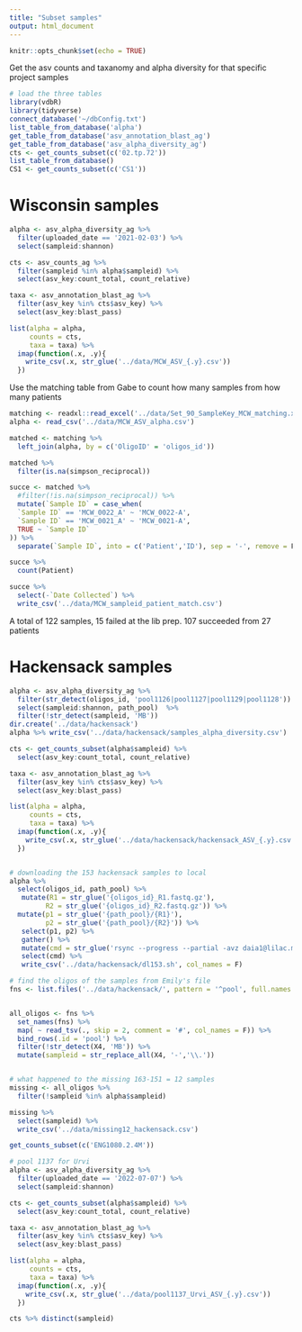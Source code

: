 ```yaml
---
title: "Subset samples"
output: html_document
---
```


```r
knitr::opts_chunk$set(echo = TRUE)
```

Get the asv counts and taxanomy and alpha diversity for that specific project samples

```r
# load the three tables
library(vdbR)
library(tidyverse)
connect_database('~/dbConfig.txt')
list_table_from_database('alpha')
get_table_from_database('asv_annotation_blast_ag')
get_table_from_database('asv_alpha_diversity_ag')
cts <- get_counts_subset(c('02.tp.72'))
list_table_from_database()
CS1 <- get_counts_subset(c('CS1'))
```

# Wisconsin samples 

```r
alpha <- asv_alpha_diversity_ag %>% 
  filter(uploaded_date == '2021-02-03') %>% 
  select(sampleid:shannon)

cts <- asv_counts_ag %>% 
  filter(sampleid %in% alpha$sampleid) %>% 
  select(asv_key:count_total, count_relative)

taxa <- asv_annotation_blast_ag %>% 
  filter(asv_key %in% cts$asv_key) %>% 
  select(asv_key:blast_pass)

list(alpha = alpha,
     counts = cts,
     taxa = taxa) %>% 
  imap(function(.x, .y){
    write_csv(.x, str_glue('../data/MCW_ASV_{.y}.csv'))
  })
```

Use the matching table from Gabe to count how many samples from how many patients 

```r
matching <- readxl::read_excel('../data/Set_90_SampleKey_MCW_matching.xlsx')
alpha <- read_csv('../data/MCW_ASV_alpha.csv')

matched <- matching %>% 
  left_join(alpha, by = c('OligoID' = 'oligos_id'))

matched %>% 
  filter(is.na(simpson_reciprocal))

succe <- matched %>% 
  #filter(!is.na(simpson_reciprocal)) %>% 
  mutate(`Sample ID` = case_when(
  `Sample ID` == 'MCW_0022_A' ~ 'MCW_0022-A',
  `Sample ID` == 'MCW_0021_A' ~ 'MCW_0021-A',
  TRUE ~ `Sample ID`
)) %>% 
  separate(`Sample ID`, into = c('Patient','ID'), sep = '-', remove = F)

succe %>% 
  count(Patient)

succe %>% 
  select(-`Date Collected`) %>% 
  write_csv('../data/MCW_sampleid_patient_match.csv')
```

A total of 122 samples, 15 failed at the lib prep. 107 succeeded from 27 patients 


# Hackensack samples

```r
alpha <- asv_alpha_diversity_ag %>% 
  filter(str_detect(oligos_id, 'pool1126|pool1127|pool1129|pool1128')) %>% 
  select(sampleid:shannon, path_pool)  %>% 
  filter(!str_detect(sampleid, 'MB'))
dir.create('../data/hackensack')
alpha %>% write_csv('../data/hackensack/samples_alpha_diversity.csv')

cts <- get_counts_subset(alpha$sampleid) %>% 
  select(asv_key:count_total, count_relative)

taxa <- asv_annotation_blast_ag %>% 
  filter(asv_key %in% cts$asv_key) %>% 
  select(asv_key:blast_pass)

list(alpha = alpha,
     counts = cts,
     taxa = taxa) %>% 
  imap(function(.x, .y){
    write_csv(.x, str_glue('../data/hackensack/hackensack_ASV_{.y}.csv'))
  })



```

```r
# downloading the 153 hackensack samples to local 
alpha %>% 
  select(oligos_id, path_pool) %>% 
   mutate(R1 = str_glue('{oligos_id}_R1.fastq.gz'),
         R2 = str_glue('{oligos_id}_R2.fastq.gz')) %>% 
  mutate(p1 = str_glue('{path_pool}/{R1}'),
         p2 = str_glue('{path_pool}/{R2}')) %>% 
   select(p1, p2) %>% 
   gather() %>% 
   mutate(cmd = str_glue('rsync --progress --partial -avz daia1@lilac.mskcc.org:{value} .')) %>% 
   select(cmd) %>% 
   write_csv('../data/hackensack/dl153.sh', col_names = F)
```

```r
# find the oligos of the samples from Emily's file
fns <- list.files('../data/hackensack/', pattern = '^pool', full.names = T)


all_oligos <- fns %>% 
  set_names(fns) %>% 
  map( ~ read_tsv(., skip = 2, comment = '#', col_names = F)) %>% 
  bind_rows(.id = 'pool') %>% 
  filter(!str_detect(X4, 'MB')) %>% 
  mutate(sampleid = str_replace_all(X4, '-','\\.'))


# what happened to the missing 163-151 = 12 samples 
missing <- all_oligos %>% 
  filter(!sampleid %in% alpha$sampleid)

missing %>% 
  select(sampleid) %>% 
  write_csv('../data/missing12_hackensack.csv')
```

```r
get_counts_subset(c('ENG1080.2.4M'))
```

```r
# pool 1137 for Urvi
alpha <- asv_alpha_diversity_ag %>% 
  filter(uploaded_date == '2022-07-07') %>% 
  select(sampleid:shannon)

cts <- get_counts_subset(alpha$sampleid) %>% 
  select(asv_key:count_total, count_relative)

taxa <- asv_annotation_blast_ag %>% 
  filter(asv_key %in% cts$asv_key) %>% 
  select(asv_key:blast_pass)

list(alpha = alpha,
     counts = cts,
     taxa = taxa) %>% 
  imap(function(.x, .y){
    write_csv(.x, str_glue('../data/pool1137_Urvi_ASV_{.y}.csv'))
  })

cts %>% distinct(sampleid)
```


